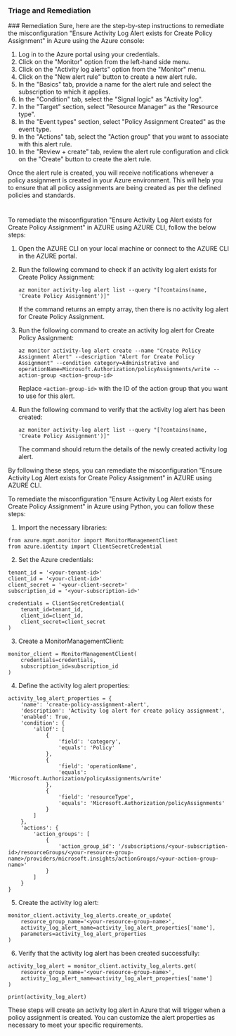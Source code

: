 
### Triage and Remediation
<Tabs>
<Tab title='Remediation'>
### Remediation

<AccordionGroup>
<Accordion title='Using Console' defaultOpen='true'>
Sure, here are the step-by-step instructions to remediate the misconfiguration "Ensure Activity Log Alert exists for Create Policy Assignment" in Azure using the Azure console:

1. Log in to the Azure portal using your credentials.
2. Click on the "Monitor" option from the left-hand side menu.
3. Click on the "Activity log alerts" option from the "Monitor" menu.
4. Click on the "New alert rule" button to create a new alert rule.
5. In the "Basics" tab, provide a name for the alert rule and select the subscription to which it applies.
6. In the "Condition" tab, select the "Signal logic" as "Activity log".
7. In the "Target" section, select "Resource Manager" as the "Resource type".
8. In the "Event types" section, select "Policy Assignment Created" as the event type.
9. In the "Actions" tab, select the "Action group" that you want to associate with this alert rule.
10. In the "Review + create" tab, review the alert rule configuration and click on the "Create" button to create the alert rule.

Once the alert rule is created, you will receive notifications whenever a policy assignment is created in your Azure environment. This will help you to ensure that all policy assignments are being created as per the defined policies and standards.

#
</Accordion>

<Accordion title='Using CLI'>
To remediate the misconfiguration "Ensure Activity Log Alert exists for Create Policy Assignment" in AZURE using AZURE CLI, follow the below steps:

1. Open the AZURE CLI on your local machine or connect to the AZURE CLI in the AZURE portal.

2. Run the following command to check if an activity log alert exists for Create Policy Assignment:

   ```
   az monitor activity-log alert list --query "[?contains(name, 'Create Policy Assignment')]"
   ```

   If the command returns an empty array, then there is no activity log alert for Create Policy Assignment.

3. Run the following command to create an activity log alert for Create Policy Assignment:

   ```
   az monitor activity-log alert create --name "Create Policy Assignment Alert" --description "Alert for Create Policy Assignment" --condition category=Administrative and operationName=Microsoft.Authorization/policyAssignments/write --action-group <action-group-id>
   ```

   Replace `<action-group-id>` with the ID of the action group that you want to use for this alert.

4. Run the following command to verify that the activity log alert has been created:

   ```
   az monitor activity-log alert list --query "[?contains(name, 'Create Policy Assignment')]"
   ```

   The command should return the details of the newly created activity log alert.

By following these steps, you can remediate the misconfiguration "Ensure Activity Log Alert exists for Create Policy Assignment" in AZURE using AZURE CLI.
</Accordion>

<Accordion title='Using Python'>
To remediate the misconfiguration "Ensure Activity Log Alert exists for Create Policy Assignment" in Azure using Python, you can follow these steps:

1. Import the necessary libraries:

```
from azure.mgmt.monitor import MonitorManagementClient
from azure.identity import ClientSecretCredential
```

2. Set the Azure credentials:

```
tenant_id = '<your-tenant-id>'
client_id = '<your-client-id>'
client_secret = '<your-client-secret>'
subscription_id = '<your-subscription-id>'

credentials = ClientSecretCredential(
    tenant_id=tenant_id,
    client_id=client_id,
    client_secret=client_secret
)
```

3. Create a MonitorManagementClient:

```
monitor_client = MonitorManagementClient(
    credentials=credentials,
    subscription_id=subscription_id
)
```

4. Define the activity log alert properties:

```
activity_log_alert_properties = {
    'name': 'create-policy-assignment-alert',
    'description': 'Activity log alert for create policy assignment',
    'enabled': True,
    'condition': {
        'allOf': [
            {
                'field': 'category',
                'equals': 'Policy'
            },
            {
                'field': 'operationName',
                'equals': 'Microsoft.Authorization/policyAssignments/write'
            },
            {
                'field': 'resourceType',
                'equals': 'Microsoft.Authorization/policyAssignments'
            }
        ]
    },
    'actions': {
        'action_groups': [
            {
                'action_group_id': '/subscriptions/<your-subscription-id>/resourceGroups/<your-resource-group-name>/providers/microsoft.insights/actionGroups/<your-action-group-name>'
            }
        ]
    }
}
```

5. Create the activity log alert:

```
monitor_client.activity_log_alerts.create_or_update(
    resource_group_name='<your-resource-group-name>',
    activity_log_alert_name=activity_log_alert_properties['name'],
    parameters=activity_log_alert_properties
)
```

6. Verify that the activity log alert has been created successfully:

```
activity_log_alert = monitor_client.activity_log_alerts.get(
    resource_group_name='<your-resource-group-name>',
    activity_log_alert_name=activity_log_alert_properties['name']
)

print(activity_log_alert)
```

These steps will create an activity log alert in Azure that will trigger when a policy assignment is created. You can customize the alert properties as necessary to meet your specific requirements.
</Accordion>

</AccordionGroup>
</Tab>
</Tabs>

